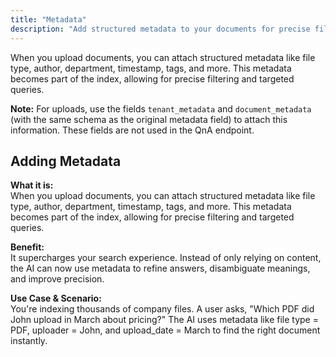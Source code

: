 ```yaml
---
title: "Metadata"
description: "Add structured metadata to your documents for precise filtering and targeted queries, supercharging your search experience with file type, owner, upto 15 fields."
---
```


When you upload documents, you can attach structured metadata like file type, author, department, timestamp, tags, and more. This metadata becomes part of the index, allowing for precise filtering and targeted queries.

**Note:** For uploads, use the fields `tenant_metadata` and `document_metadata` (with the same schema as the original metadata field) to attach this information. These fields are not used in the QnA endpoint.

## Adding Metadata

**What it is:**  
When you upload documents, you can attach structured metadata like file type, author, department, timestamp, tags, and more. This metadata becomes part of the index, allowing for precise filtering and targeted queries.

**Benefit:**  
It supercharges your search experience. Instead of only relying on content, the AI can now use metadata to refine answers, disambiguate meanings, and improve precision.

**Use Case & Scenario:**  
You're indexing thousands of company files. A user asks, "Which PDF did John upload in March about pricing?" The AI uses metadata like file type = PDF, uploader = John, and upload_date = March to find the right document instantly.
